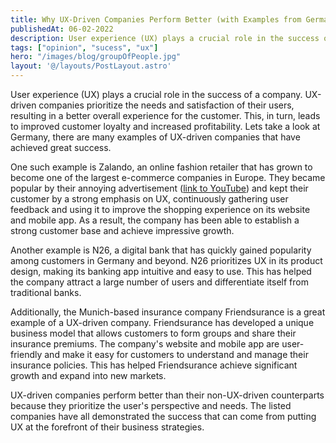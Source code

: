 ```yaml
---
title: Why UX-Driven Companies Perform Better (with Examples from Germany)
publishedAt: 06-02-2022
description: User experience (UX) plays a crucial role in the success of a company, and UX-driven companies in Germany, such as Zalando and N26, demonstrate the benefits of prioritizing the user's perspective and needs.
tags: ["opinion", "sucess", "ux"]
hero: "/images/blog/groupOfPeople.jpg"
layout: '@/layouts/PostLayout.astro'
---
```


User experience (UX) plays a crucial role in the success of a company. 
UX-driven companies prioritize the needs and satisfaction of their users, resulting in a better overall experience for the customer. This, in turn, leads to improved customer loyalty and increased profitability. 
Lets take a look at Germany, there are many examples of UX-driven companies that have achieved great success.

One such example is Zalando, an online fashion retailer that has grown to become one of the largest e-commerce companies in Europe. They became popular by their annoying advertisement ([link to YouTube](https://www.youtube.com/watch?v=AI2y4GikP20)) and kept their customer by a strong emphasis on UX, continuously gathering user feedback and using it to improve the shopping experience on its website and mobile app. As a result, the company has been able to establish a strong customer base and achieve impressive growth.

Another example is N26, a digital bank that has quickly gained popularity among customers in Germany and beyond. N26 prioritizes UX in its product design, making its banking app intuitive and easy to use. This has helped the company attract a large number of users and differentiate itself from traditional banks.

Additionally, the Munich-based insurance company Friendsurance is a great example of a UX-driven company. Friendsurance has developed a unique business model that allows customers to form groups and share their insurance premiums. The company's website and mobile app are user-friendly and make it easy for customers to understand and manage their insurance policies. This has helped Friendsurance achieve significant growth and expand into new markets.

UX-driven companies perform better than their non-UX-driven counterparts because they prioritize the user's perspective and needs. The listed companies have all demonstrated the success that can come from putting UX at the forefront of their business strategies.